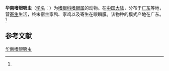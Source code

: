 {{Speciesbox
| name = 华南嗜眼吸虫
| status = 
| status_system = 
| image = 
| genus = Philophthalmus
| species = hwananensis
| authority = (Hsu, 1982)<ref name='id10198'>{{cite web| url =http://www.bioinfo.cn/db05/BjdwSpecies.php?action=view&id=10198| title =华南嗜眼吸虫| work =《中国动物物种编目数据库》| publisher =中国科学院微生物研究所| author =中国科学院动物研究所| accessdate =2009-04-16| deadurl =yes| archiveurl =https://web.archive.org/web/20160305085100/http://www.bioinfo.cn/db05/BjdwSpecies.php?action=view&id=10198| archivedate =2016-03-05}}</ref>
}}

'''华南嗜眼吸虫'''（[[学名|学名]]：{{lang|la|''Philophthalmus hwananensis''}}）为[[嗜眼科|嗜眼科]][[嗜眼属|嗜眼属]]的动物。在[[中国大陆|中国大陆]]，分布于[[广东|广东]]等地，营[[寄生|寄生]]生活，终末宿主家鸭、家鸡以及寄生在眼瞬膜。该物种的模式产地在广东。<ref name='id10198'/>

== 参考文献 ==
{{reflist}}

{{Wikispecies|Philophthalmus hwananensis}}

[[Category:嗜眼属|华南嗜眼吸虫]]


{{吸虫小作品}}